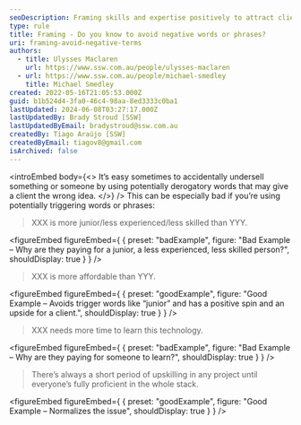 ```yaml
---
seoDescription: Framing skills and expertise positively to attract clients seeking high-quality services.
type: rule
title: Framing - Do you know to avoid negative words or phrases?
uri: framing-avoid-negative-terms
authors:
  - title: Ulysses Maclaren
    url: https://www.ssw.com.au/people/ulysses-maclaren
  - url: https://www.ssw.com.au/people/michael-smedley
    title: Michael Smedley
created: 2022-05-16T21:05:53.000Z
guid: b1b524d4-3fa0-46c4-98aa-8ed3333c0ba1
lastUpdated: 2024-06-08T03:27:17.000Z
lastUpdatedBy: Brady Stroud [SSW]
lastUpdatedByEmail: bradystroud@ssw.com.au
createdBy: Tiago Araújo [SSW]
createdByEmail: tiagov8@gmail.com
isArchived: false
---
```


<introEmbed
  body={<>
It’s easy sometimes to accidentally undersell something or someone by using potentially derogatory words that may give a client the wrong idea.
  </>}
/>
This can be especially bad if you’re using potentially triggering words or phrases:

> XXX is more junior/less experienced/less skilled than YYY.

<figureEmbed figureEmbed={ {
  preset: "badExample",
  figure: "Bad Example – Why are they paying for a junior, a less experienced, less skilled person?",
  shouldDisplay: true
} } />


> XXX is more affordable than YYY.

<figureEmbed figureEmbed={ {
  preset: "goodExample",
  figure: "Good Example – Avoids trigger words like “junior” and has a positive spin and an upside for a client.",
  shouldDisplay: true
} } />


> XXX needs more time to learn this technology.

<figureEmbed figureEmbed={ {
  preset: "badExample",
  figure: "Bad Example – Why are they paying for someone to learn?",
  shouldDisplay: true
} } />


> There’s always a short period of upskilling in any project until everyone’s fully proficient in the whole stack.

<figureEmbed figureEmbed={ {
  preset: "goodExample",
  figure: "Good Example – Normalizes the issue",
  shouldDisplay: true
} } />
